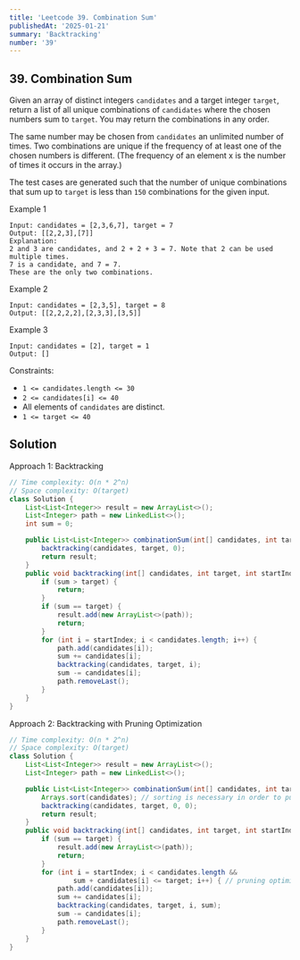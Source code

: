 ```yaml
---
title: 'Leetcode 39. Combination Sum'
publishedAt: '2025-01-21'
summary: 'Backtracking'
number: '39'
---
```


## 39. Combination Sum

Given an array of distinct integers `candidates` and a target integer `target`, return a list of all unique combinations of `candidates` where the chosen numbers sum to `target`. You may return the combinations in any order.

The same number may be chosen from `candidates` an unlimited number of times. Two combinations are unique if the frequency of at least one of the chosen numbers is different.
(The frequency of an element x is the number of times it occurs in the array.)

The test cases are generated such that the number of unique combinations that sum up to `target` is less than `150` combinations for the given input.


Example 1
`````
Input: candidates = [2,3,6,7], target = 7
Output: [[2,2,3],[7]]
Explanation:
2 and 3 are candidates, and 2 + 2 + 3 = 7. Note that 2 can be used multiple times.
7 is a candidate, and 7 = 7.
These are the only two combinations.
`````

Example 2
`````
Input: candidates = [2,3,5], target = 8
Output: [[2,2,2,2],[2,3,3],[3,5]]
`````

Example 3
`````
Input: candidates = [2], target = 1
Output: []
`````


Constraints:

- `1 <= candidates.length <= 30`
- `2 <= candidates[i] <= 40`
- All elements of `candidates` are distinct.
- `1 <= target <= 40`


## Solution
Approach 1: Backtracking
````JAVA
// Time complexity: O(n * 2^n)
// Space complexity: O(target)
class Solution {
    List<List<Integer>> result = new ArrayList<>();
    List<Integer> path = new LinkedList<>();
    int sum = 0;

    public List<List<Integer>> combinationSum(int[] candidates, int target) {
        backtracking(candidates, target, 0);
        return result;
    }
    public void backtracking(int[] candidates, int target, int startIndex) {
        if (sum > target) {
            return;
        }
        if (sum == target) {
            result.add(new ArrayList<>(path));
            return;
        }
        for (int i = startIndex; i < candidates.length; i++) {
            path.add(candidates[i]);
            sum += candidates[i];
            backtracking(candidates, target, i);
            sum -= candidates[i];
            path.removeLast();
        }
    }
}
````

Approach 2: Backtracking with Pruning Optimization
````JAVA
// Time complexity: O(n * 2^n)
// Space complexity: O(target)
class Solution {
    List<List<Integer>> result = new ArrayList<>();
    List<Integer> path = new LinkedList<>();

    public List<List<Integer>> combinationSum(int[] candidates, int target) {
        Arrays.sort(candidates); // sorting is necessary in order to purning optimization
        backtracking(candidates, target, 0, 0);
        return result;
    }
    public void backtracking(int[] candidates, int target, int startIndex, int sum) {
        if (sum == target) {
            result.add(new ArrayList<>(path));
            return;
        }
        for (int i = startIndex; i < candidates.length &&
                sum + candidates[i] <= target; i++) { // pruning optimization
            path.add(candidates[i]);
            sum += candidates[i];
            backtracking(candidates, target, i, sum);
            sum -= candidates[i];
            path.removeLast();
        }
    }
}
````